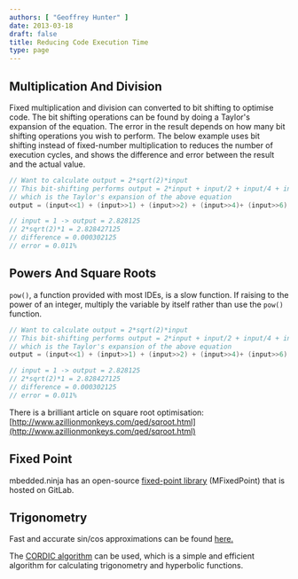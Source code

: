 ```yaml
---
authors: [ "Geoffrey Hunter" ]
date: 2013-03-18
draft: false
title: Reducing Code Execution Time
type: page
---
```


## Multiplication And Division

Fixed multiplication and division can converted to bit shifting to optimise code. The bit shifting operations can be found by doing a Taylor's expansion of the equation. The error in the result depends on how many bit shifting operations you wish to perform. The below example uses bit shifting instead of fixed-number multiplication to reduces the number of execution cycles, and shows the difference and error between the result and the actual value.

```c    
// Want to calculate output = 2*sqrt(2)*input
// This bit-shifting performs output = 2*input + input/2 + input/4 + input/16 + input/64,
// which is the Taylor's expansion of the above equation
output = (input<<1) + (input>>1) + (input>>2) + (input>>4)+ (input>>6);

// input = 1 -> output = 2.828125
// 2*sqrt(2)*1 = 2.828427125
// difference = 0.000302125
// error = 0.011%
```

## Powers And Square Roots

`pow()`, a function provided with most IDEs, is a slow function. If raising to the power of an integer, multiply the variable by itself rather than use the `pow()` function.

```c    
// Want to calculate output = 2*sqrt(2)*input
// This bit-shifting performs output = 2*input + input/2 + input/4 + input/16 + input/64,
// which is the Taylor's expansion of the above equation
output = (input<<1) + (input>>1) + (input>>2) + (input>>4)+ (input>>6);

// input = 1 -> output = 2.828125
// 2*sqrt(2)*1 = 2.828427125
// difference = 0.000302125
// error = 0.011%
```

There is a brilliant article on square root optimisation: [http://www.azillionmonkeys.com/qed/sqroot.html](http://www.azillionmonkeys.com/qed/sqroot.html)

## Fixed Point

mbedded.ninja has an open-source [fixed-point library](https://github.com/gbmhunter/MFixedPoint) (MFixedPoint) that is hosted on GitLab.

## Trigonometry

Fast and accurate sin/cos approximations can be found [here.](http://devmaster.net/forums/topic/4648-fast-and-accurate-sinecosine/)

The [CORDIC algorithm](http://en.wikipedia.org/wiki/CORDIC) can be used, which is a simple and efficient algorithm for calculating trigonometry and hyperbolic functions.
